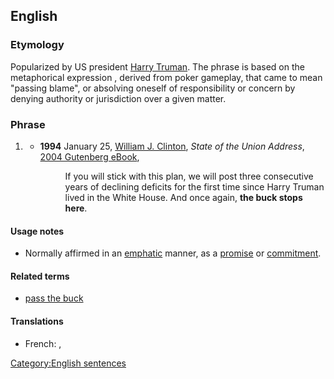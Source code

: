 ==English==
{{wikipedia}}

===Etymology===
Popularized by US president [[w:Harry S. Truman|Harry Truman]]. The phrase is based on the metaphorical expression {{term|pass the buck|passing the buck}}, derived from poker gameplay, that came to mean "passing blame", or absolving oneself of responsibility or concern by denying authority or jurisdiction over a given matter.

===Phrase===
{{head|en|phrase|head=[[the]] [[buck]] [[stops]] [[here]]}}

# {{context|idiomatic|lang=en}} {{non-gloss definition|A statement that no [[excuse]]s will be made, that the speaker is going to take [[direct]] [[responsibility]] for matters, rather than pass the responsibility to higher authorities.}}
#* '''1994''' January 25, [[w:Bill Clinton|William J. Clinton]], ''State of the Union Address'', [http://www.gutenberg.org/dirs/etext04/sucli11.txt 2004 Gutenberg eBook],
#*: If you will stick with this plan, we will post three consecutive years of declining deficits for the first time since Harry Truman lived in the White House. And once again, '''the buck stops here'''.

====Usage notes====
* Normally affirmed in an [[emphatic]] manner, as a [[promise]] or [[commitment]].

====Related terms====
* [[pass the buck]]

====Translations====
{{rftrans}}
{{trans-top|''statement that no excuses will be made, that the speaker is going to take direct responsibility for matters, rather than pass the responsibility to higher authorities''}}
{{trans-mid}}
* French: {{t|fr| "J'assume", 
"La responsabilité commence ici"}}, {{t|fr|"C'est ici que ça s'arrête"}}
{{trans-bottom}}

[[Category:English sentences]]